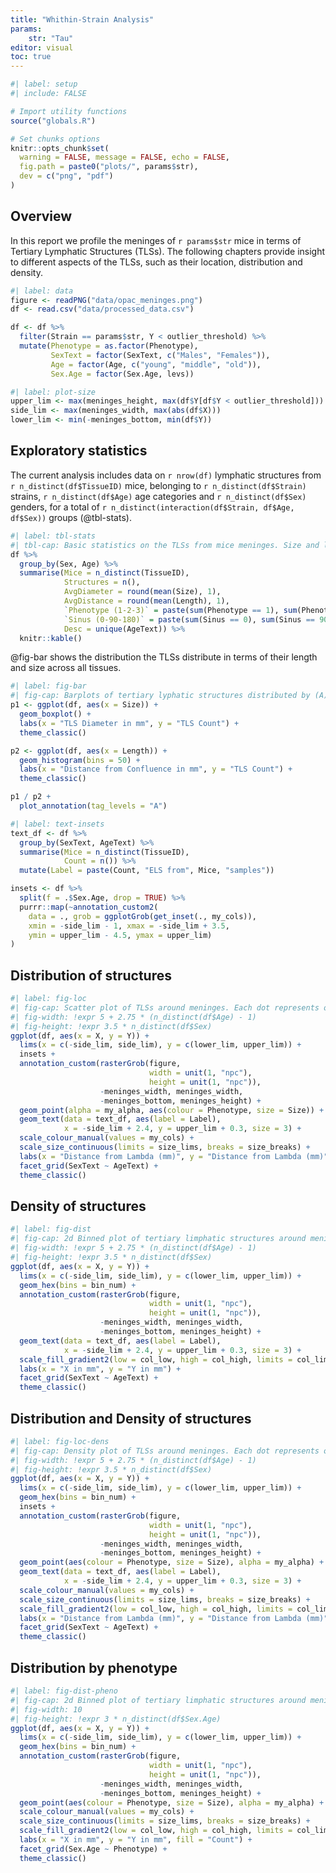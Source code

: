 ```yaml
---
title: "Whithin-Strain Analysis"
params:
    str: "Tau"
editor: visual
toc: true
---
```


```r
#| label: setup
#| include: FALSE

# Import utility functions
source("globals.R")

# Set chunks options
knitr::opts_chunk$set(
  warning = FALSE, message = FALSE, echo = FALSE,
  fig.path = paste0("plots/", params$str),
  dev = c("png", "pdf")
)
```

## Overview

In this report we profile the meninges of `r params$str` mice in terms of Tertiary Lymphatic Structures (TLSs). The following chapters provide insight to different aspects of the TLSs, such as their location, distribution and density.

```r
#| label: data
figure <- readPNG("data/opac_meninges.png")
df <- read.csv("data/processed_data.csv")

df <- df %>%
  filter(Strain == params$str, Y < outlier_threshold) %>%
  mutate(Phenotype = as.factor(Phenotype),
         SexText = factor(SexText, c("Males", "Females")),
         Age = factor(Age, c("young", "middle", "old")),
         Sex.Age = factor(Sex.Age, levs))
```

```r
#| label: plot-size
upper_lim <- max(meninges_height, max(df$Y[df$Y < outlier_threshold]))
side_lim <- max(meninges_width, max(abs(df$X)))
lower_lim <- min(-meninges_bottom, min(df$Y))
```

## Exploratory statistics

The current analysis includes data on `r nrow(df)` lymphatic structures from `r n_distinct(df$TissueID)` mice, belonging to `r n_distinct(df$Strain)` strains, `r n_distinct(df$Age)` age categories and `r n_distinct(df$Sex)` genders, for a total of `r n_distinct(interaction(df$Strain, df$Age, df$Sex))` groups (@tbl-stats).

```r
#| label: tbl-stats
#| tbl-cap: Basic statistics on the TLSs from mice meninges. Size and length are measured in mm, whereas phenotype and sinus location are reported in terms of the number of structures per each phenotype or sinus location, respectively.
df %>%
  group_by(Sex, Age) %>%
  summarise(Mice = n_distinct(TissueID),
            Structures = n(),
            AvgDiameter = round(mean(Size), 1),
            AvgDistance = round(mean(Length), 1),
            `Phenotype (1-2-3)` = paste(sum(Phenotype == 1), sum(Phenotype == 2), sum(Phenotype == 3), sep = "-"),
            `Sinus (0-90-180)` = paste(sum(Sinus == 0), sum(Sinus == 90), sum(Sinus == 180), sep = "-"),
            Desc = unique(AgeText)) %>%
  knitr::kable()
```

@fig-bar shows the distribution the TLSs distribute in terms of their length and size across all tissues.

```r
#| label: fig-bar
#| fig-cap: Barplots of tertiary lyphatic structures distributed by (A) diameter and (B) distance from confluence in mm.
p1 <- ggplot(df, aes(x = Size)) +
  geom_boxplot() +
  labs(x = "TLS Diameter in mm", y = "TLS Count") +
  theme_classic()

p2 <- ggplot(df, aes(x = Length)) +
  geom_histogram(bins = 50) +
  labs(x = "Distance from Confluence in mm", y = "TLS Count") +
  theme_classic()

p1 / p2 +
  plot_annotation(tag_levels = "A")
```

```r
#| label: text-insets
text_df <- df %>%
  group_by(SexText, AgeText) %>%
  summarise(Mice = n_distinct(TissueID),
            Count = n()) %>%
  mutate(Label = paste(Count, "ELS from", Mice, "samples"))

insets <- df %>%
  split(f = .$Sex.Age, drop = TRUE) %>%
  purrr::map(~annotation_custom2(
    data = ., grob = ggplotGrob(get_inset(., my_cols)),
    xmin = -side_lim - 1, xmax = -side_lim + 3.5,
    ymin = upper_lim - 4.5, ymax = upper_lim)
)
```

## Distribution of structures

```r
#| label: fig-loc
#| fig-cap: Scatter plot of TLSs around meninges. Each dot represents one structure, sized by dimension, coloured by phenotype and labeled by sample. Each panel corresponds to a mice group based on sex and age category.
#| fig-width: !expr 5 + 2.75 * (n_distinct(df$Age) - 1)
#| fig-height: !expr 3.5 * n_distinct(df$Sex)
ggplot(df, aes(x = X, y = Y)) +
  lims(x = c(-side_lim, side_lim), y = c(lower_lim, upper_lim)) +
  insets +
  annotation_custom(rasterGrob(figure, 
                               width = unit(1, "npc"), 
                               height = unit(1, "npc")), 
                    -meninges_width, meninges_width,
                    -meninges_bottom, meninges_height) +
  geom_point(alpha = my_alpha, aes(colour = Phenotype, size = Size)) +
  geom_text(data = text_df, aes(label = Label),
            x = -side_lim + 2.4, y = upper_lim + 0.3, size = 3) +
  scale_colour_manual(values = my_cols) +
  scale_size_continuous(limits = size_lims, breaks = size_breaks) +
  labs(x = "Distance from Lambda (mm)", y = "Distance from Lambda (mm)") +
  facet_grid(SexText ~ AgeText) +
  theme_classic()
```

## Density of structures

```r
#| label: fig-dist
#| fig-cap: 2d Binned plot of tertiary limphatic structures around meninges. Colour indicates number of structures found in each hexagonal cell. Each panel corresponds to a mice group based on sex and age category.
#| fig-width: !expr 5 + 2.75 * (n_distinct(df$Age) - 1)
#| fig-height: !expr 3.5 * n_distinct(df$Sex)
ggplot(df, aes(x = X, y = Y)) +
  lims(x = c(-side_lim, side_lim), y = c(lower_lim, upper_lim)) +
  geom_hex(bins = bin_num) +
  annotation_custom(rasterGrob(figure, 
                               width = unit(1, "npc"), 
                               height = unit(1, "npc")), 
                    -meninges_width, meninges_width,
                    -meninges_bottom, meninges_height) +
  geom_text(data = text_df, aes(label = Label),
            x = -side_lim + 2.4, y = upper_lim + 0.3, size = 3) +
  scale_fill_gradient2(low = col_low, high = col_high, limits = col_lims) +
  labs(x = "X in mm", y = "Y in mm") +
  facet_grid(SexText ~ AgeText) +
  theme_classic()
```

## Distribution and Density of structures

```r
#| label: fig-loc-dens
#| fig-cap: Density plot of TLSs around meninges. Each dot represents one structure, sized by dimension, coloured by phenotype. Colour indicates the fraction of structures found in each pixel. Each panel corresponds to a mice group based on sex and age category.
#| fig-width: !expr 5 + 2.75 * (n_distinct(df$Age) - 1)
#| fig-height: !expr 3.5 * n_distinct(df$Sex)
ggplot(df, aes(x = X, y = Y)) +
  lims(x = c(-side_lim, side_lim), y = c(lower_lim, upper_lim)) +
  geom_hex(bins = bin_num) +
  insets +
  annotation_custom(rasterGrob(figure, 
                               width = unit(1, "npc"), 
                               height = unit(1, "npc")), 
                    -meninges_width, meninges_width,
                    -meninges_bottom, meninges_height) +
  geom_point(aes(colour = Phenotype, size = Size), alpha = my_alpha) +
  geom_text(data = text_df, aes(label = Label),
            x = -side_lim + 2.4, y = upper_lim + 0.3, size = 3) +
  scale_colour_manual(values = my_cols) +
  scale_size_continuous(limits = size_lims, breaks = size_breaks) +
  scale_fill_gradient2(low = col_low, high = col_high, limits = col_lims) +
  labs(x = "Distance from Lambda (mm)", y = "Distance from Lambda (mm)", fill = "Count") +
  facet_grid(SexText ~ AgeText) +
  theme_classic()
```

## Distribution by phenotype

```r
#| label: fig-dist-pheno
#| fig-cap: 2d Binned plot of tertiary limphatic structures around meninges by phenotype (1, 2 or 3). Colour indicates number of structures found in each hexagonal cell. Rows correspond to a mice group based on sex and age category, whereas columns represent phenotypes.
#| fig-width: 10
#| fig-height: !expr 3 * n_distinct(df$Sex.Age)
ggplot(df, aes(x = X, y = Y)) +
  lims(x = c(-side_lim, side_lim), y = c(lower_lim, upper_lim)) +
  geom_hex(bins = bin_num) +
  annotation_custom(rasterGrob(figure, 
                               width = unit(1, "npc"), 
                               height = unit(1, "npc")), 
                    -meninges_width, meninges_width,
                    -meninges_bottom, meninges_height) +
  geom_point(aes(colour = Phenotype, size = Size), alpha = my_alpha) +
  scale_colour_manual(values = my_cols) +
  scale_size_continuous(limits = size_lims, breaks = size_breaks) +
  scale_fill_gradient2(low = col_low, high = col_high, limits = col_lims) +
  labs(x = "X in mm", y = "Y in mm", fill = "Count") +
  facet_grid(Sex.Age ~ Phenotype) +
  theme_classic()
```
